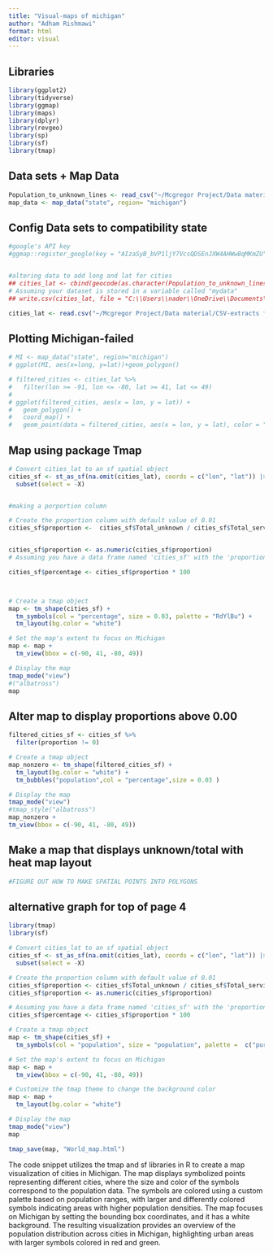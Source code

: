 ```yaml
---
title: "Visual-maps of michigan"
author: "Adham Rishmawi"
format: html
editor: visual
---
```


## Libraries

```r
library(ggplot2)
library(tidyverse)
library(ggmap)
library(maps)
library(dplyr)
library(revgeo)
library(sp)
library(sf)
library(tmap)
```

## Data sets + Map Data

```r
Population_to_unknown_lines <- read_csv("~/Mcgregor Project/Data material/CSV-extracts from sql/Population_to_unknown_lines.csv")
map_data <- map_data("state", region= "michigan")
```

## Config Data sets to compatibility state

```r
#google's API key
#ggmap::register_google(key = "AIzaSyB_bVP1ljY7VcsQDSEnJXW4AHWwBqMKmZU")


#altering data to add long and lat for cities
## cities_lat <- cbind(geocode(as.character(Population_to_unknown_lines$name)),Population_to_unknown_lines)
# Assuming your dataset is stored in a variable called "mydata"
## write.csv(cities_lat, file = "C:\\Users\\nader\\OneDrive\\Documents\\Mcgregor Project\\Data material\\CSV-extracts from sql\\cities_lat.csv", row.names = TRUE)

cities_lat <- read.csv("~/Mcgregor Project/Data material/CSV-extracts from sql/cities_lat.csv")

```

## Plotting Michigan-failed

```r
# MI <- map_data("state", region="michigan")
# ggplot(MI, aes(x=long, y=lat))+geom_polygon()
```

```r
# filtered_cities <- cities_lat %>%
#   filter(lon >= -91, lon <= -80, lat >= 41, lat <= 49)
# 
# ggplot(filtered_cities, aes(x = lon, y = lat)) +
#   geom_polygon() +
#   coord_map() +
#   geom_point(data = filtered_cities, aes(x = lon, y = lat), color = "orange")

```

## Map using package Tmap

```r
# Convert cities_lat to an sf spatial object
cities_sf <- st_as_sf(na.omit(cities_lat), coords = c("lon", "lat")) |>
  subset(select = -X)


#making a porportion column

# Create the proportion column with default value of 0.01
cities_sf$proportion <-  cities_sf$Total_unknown / cities_sf$Total_service


cities_sf$proportion <- as.numeric(cities_sf$proportion)
# Assuming you have a data frame named 'cities_sf' with the 'proportion' column

cities_sf$percentage <- cities_sf$proportion * 100



# Create a tmap object
map <- tm_shape(cities_sf) +
  tm_symbols(col = "percentage", size = 0.03, palette = "RdYlBu") + 
  tm_layout(bg.color = "white")

# Set the map's extent to focus on Michigan
map <- map +
  tm_view(bbox = c(-90, 41, -80, 49))

# Display the map
tmap_mode("view")
#("albatross")
map

```

## Alter map to display proportions above 0.00

```r

filtered_cities_sf <- cities_sf %>%
  filter(proportion != 0)

# Create a tmap object
map_nonzero <- tm_shape(filtered_cities_sf) +
  tm_layout(bg.color = "white") +
  tm_bubbles("population",col = "percentage",size = 0.03 )

# Display the map
tmap_mode("view")
#tmap_style("albatross")
map_nonzero +
tm_view(bbox = c(-90, 41, -80, 49))

```

## Make a map that displays unknown/total with heat map layout

```r
#FIGURE OUT HOW TO MAKE SPATIAL POINTS INTO POLYGONS

```

## alternative graph for top of page 4

```r
library(tmap)
library(sf)

# Convert cities_lat to an sf spatial object
cities_sf <- st_as_sf(na.omit(cities_lat), coords = c("lon", "lat")) |>
  subset(select = -X)

# Create the proportion column with default value of 0.01
cities_sf$proportion <- cities_sf$Total_unknown / cities_sf$Total_service
cities_sf$proportion <- as.numeric(cities_sf$proportion)

# Assuming you have a data frame named 'cities_sf' with the 'proportion' column
cities_sf$percentage <- cities_sf$proportion * 100

# Create a tmap object
map <- tm_shape(cities_sf) +
  tm_symbols(col = "population", size = "population", palette =  c("purple", "gold", "red","green"),breaks =  c(0, 1655, 4121, 10412, 700000))

# Set the map's extent to focus on Michigan
map <- map +
  tm_view(bbox = c(-90, 41, -80, 49))

# Customize the tmap theme to change the background color
map <- map +
  tm_layout(bg.color = "white")

# Display the map
tmap_mode("view")
map

tmap_save(map, "World_map.html")
```

The code snippet utilizes the tmap and sf libraries in R to create a map visualization of cities in Michigan. The map displays symbolized points representing different cities, where the size and color of the symbols correspond to the population data. The symbols are colored using a custom palette based on population ranges, with larger and differently colored symbols indicating areas with higher population densities. The map focuses on Michigan by setting the bounding box coordinates, and it has a white background. The resulting visualization provides an overview of the population distribution across cities in Michigan, highlighting urban areas with larger symbols colored in red and green.
